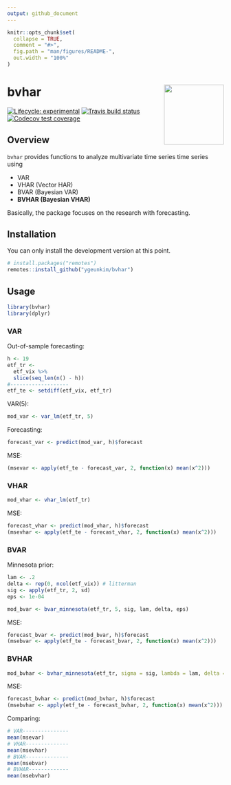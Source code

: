 ```yaml
---
output: github_document
---
```


<!-- README.md is generated from README.Rmd. Please edit that file -->

```r
knitr::opts_chunk$set(
  collapse = TRUE,
  comment = "#>",
  fig.path = "man/figures/README-",
  out.width = "100%"
)
```

# bvhar <img src='man/figures/logo.png' align="right" height="139" />

<!-- badges: start -->
[![Lifecycle: experimental](https://img.shields.io/badge/lifecycle-experimental-orange.svg)](https://lifecycle.r-lib.org/articles/stages.html#experimental)
[![Travis build status](https://travis-ci.com/ygeunkim/bvhar.svg?branch=master)](https://travis-ci.com/github/ygeunkim/bvhar)
[![Codecov test coverage](https://codecov.io/gh/ygeunkim/bvhar/branch/master/graph/badge.svg)](https://codecov.io/gh/ygeunkim/bvhar?branch=master)
<!-- badges: end -->

## Overview

`bvhar` provides functions to analyze multivariate time series time series using

- VAR
- VHAR (Vector HAR)
- BVAR (Bayesian VAR)
- **BVHAR (Bayesian VHAR)**

Basically, the package focuses on the research with forecasting.

## Installation

You can only install the development version at this point.

```r
# install.packages("remotes")
remotes::install_github("ygeunkim/bvhar")
```

## Usage

```r
library(bvhar)
library(dplyr)
```

### VAR

Out-of-sample forecasting:

```r
h <- 19
etf_tr <-
  etf_vix %>%
  slice(seq_len(n() - h))
#-------------------
etf_te <- setdiff(etf_vix, etf_tr)
```

VAR(5):

```r
mod_var <- var_lm(etf_tr, 5)
```

Forecasting:

```r
forecast_var <- predict(mod_var, h)$forecast
```

MSE:

```r
(msevar <- apply(etf_te - forecast_var, 2, function(x) mean(x^2)))
```

### VHAR

```r
mod_vhar <- vhar_lm(etf_tr)
```

MSE:

```r
forecast_vhar <- predict(mod_vhar, h)$forecast
(msevhar <- apply(etf_te - forecast_vhar, 2, function(x) mean(x^2)))
```

### BVAR

Minnesota prior:

```r
lam <- .2
delta <- rep(0, ncol(etf_vix)) # litterman
sig <- apply(etf_tr, 2, sd)
eps <- 1e-04
```

```r
mod_bvar <- bvar_minnesota(etf_tr, 5, sig, lam, delta, eps)
```

MSE:

```r
forecast_bvar <- predict(mod_bvar, h)$forecast
(msebvar <- apply(etf_te - forecast_bvar, 2, function(x) mean(x^2)))
```

### BVHAR

```r
mod_bvhar <- bvhar_minnesota(etf_tr, sigma = sig, lambda = lam, delta = delta, eps = eps)
```

MSE:

```r
forecast_bvhar <- predict(mod_bvhar, h)$forecast
(msebvhar <- apply(etf_te - forecast_bvhar, 2, function(x) mean(x^2)))
```

Comparing:

```r
# VAR---------------
mean(msevar)
# VHAR--------------
mean(msevhar)
# BVAR--------------
mean(msebvar)
# BVHAR-------------
mean(msebvhar)
```



